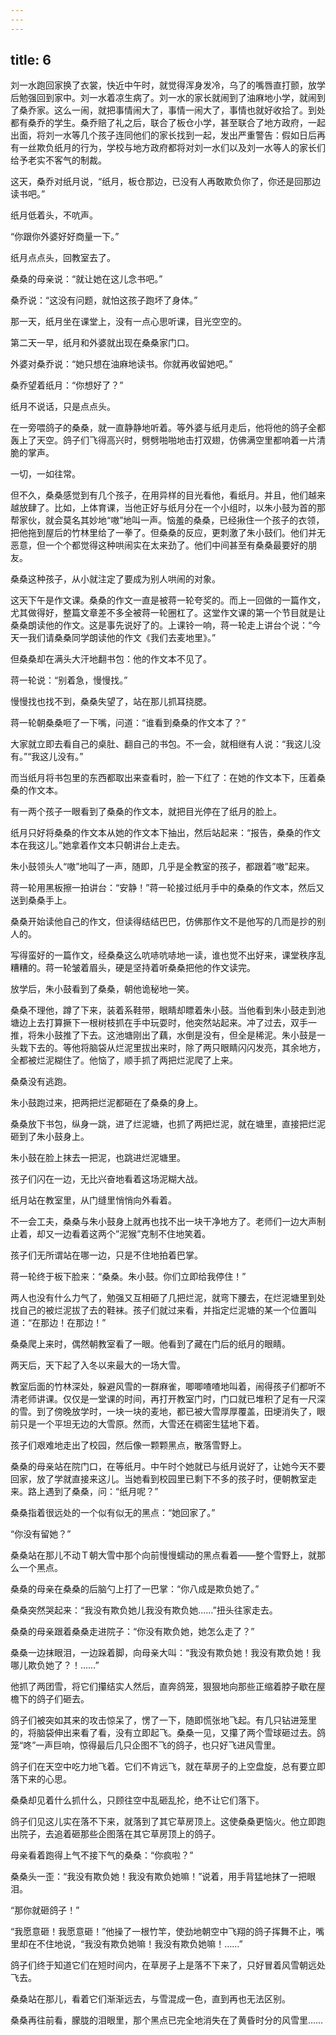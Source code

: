 ```yaml
---
---
---
```

title: 6
---



刘一水跑回家换了衣裳，快近中午时，就觉得浑身发冷，乌了的嘴唇直打颤，放学后勉强回到家中。刘一水着凉生病了。刘一水的家长就闹到了油麻地小学，就闹到了桑乔家。这么一闹，就把事情闹大了，事情一闹大了，事情也就好收拾了。到处都有桑乔的学生。桑乔赔了礼之后，联合了板仓小学，甚至联合了地方政府，一起出面，将刘一水等几个孩子连同他们的家长找到一起，发出严重警告：假如日后再有一丝欺负纸月的行为，学校与地方政府都将对刘一水们以及刘一水等人的家长们给予老实不客气的制裁。

这天，桑乔对纸月说，“纸月，板仓那边，已没有人再敢欺负你了，你还是回那边读书吧。”

纸月低着头，不吭声。

“你跟你外婆好好商量一下。”

纸月点点头，回教室去了。

桑桑的母亲说：“就让她在这儿念书吧。”

桑乔说：“这没有问题，就怕这孩子跑坏了身体。”

那一天，纸月坐在课堂上，没有一点心思听课，目光空空的。

第二天一早，纸月和外婆就出现在桑桑家门口。

外婆对桑乔说：“她只想在油麻地读书。你就再收留她吧。”

桑乔望着纸月：“你想好了？”

纸月不说话，只是点点头。

在一旁喂鸽子的桑桑，就一直静静地听着。等外婆与纸月走后，他将他的鸽子全都轰上了天空。鸽子们飞得高兴时，劈劈啪啪地击打双翅，仿佛满空里都响着一片清脆的掌声。

一切，一如往常。

但不久，桑桑感觉到有几个孩子，在用异样的目光看他，看纸月。并且，他们越来越放肆了。比如，上体育课，当他正好与纸月分在一个小组时，以朱小鼓为首的那帮家伙，就会莫名其妙地“嗷”地叫一声。恼羞的桑桑，已经揪住一个孩子的衣领，把他拖到屋后的竹林里给了一拳了。但桑桑的反应，更刺激了朱小鼓们。他们并无恶意，但一个个都觉得这种哄闹实在太来劲了。他们中间甚至有桑桑最要好的朋友。

桑桑这种孩子，从小就注定了要成为别人哄闹的对象。

这天下午是作文课。桑桑的作文一直是被蒋一轮夸奖的。而上一回做的一篇作文，尤其做得好，整篇文章差不多全被蒋一轮圈杠了。这堂作文课的第一个节目就是让桑桑朗读他的作文。这是事先说好了的。上课铃一响，蒋一轮走上讲台个说：“今天一我们请桑桑同学朗读他的作文《我们去麦地里》。”

但桑桑却在满头大汗地翻书包：他的作文本不见了。

蒋一轮说：“别着急，慢慢找。”

慢慢找也找不到，桑桑失望了，站在那儿抓耳挠腮。

蒋一轮朝桑桑咂了一下嘴，问道：“谁看到桑桑的作文本了？”

大家就立即去看自己的桌肚、翻自己的书包。不一会，就相继有人说：“我这儿没有。”“我这儿没有。”

而当纸月将书包里的东西都取出来查看时，脸一下红了：在她的作文本下，压着桑桑的作文本。

有一两个孩子一眼看到了桑桑的作文本，就把目光停在了纸月的脸上。

纸月只好将桑桑的作文本从她的作文本下抽出，然后站起来：“报告，桑桑的作文本在我这儿。”她拿着作文本只朝讲台上走去。

朱小鼓领头人“嗷”地叫了一声，随即，几乎是全教室的孩子，都跟着”嗷”起来。

蒋一轮用黑板擦一拍讲台：“安静！”蒋一轮接过纸月手中的桑桑的作文本，然后又送到桑桑手上。

桑桑开始读他自己的作文，但读得结结巴巴，仿佛那作文不是他写的几而是抄的别人的。

写得蛮好的一篇作文，经桑桑这么吭哧吭哧地一读，谁也觉不出好来，课堂秩序乱糟糟的。蒋一轮皱着眉头，硬是坚持着听桑桑把他的作文读完。

放学后，朱小鼓看到了桑桑，朝他诡秘地一笑。

桑桑不理他，蹲了下来，装着系鞋带，眼睛却瞟着朱小鼓。当他看到朱小鼓走到池塘边上去打算撅下一根树枝抓在手中玩耍时，他突然站起来。冲了过去，双手一推，将朱小鼓推了下去。这池塘刚出了藕，水倒是没有，但全是稀泥。朱小鼓是一头栽下去的。等他将脑袋从烂泥里拔出来时，除了两只眼睛闪闪发亮，其余地方，全都被烂泥糊住了。他恼了，顺手抓了两把烂泥爬了上来。

桑桑没有逃跑。

朱小鼓跑过来，把两把烂泥都砸在了桑桑的身上。

桑桑放下书包，纵身一跳，进了烂泥塘，也抓了两把烂泥，就在塘里，直接把烂泥砸到了朱小鼓身上。

朱小鼓在脸上抹去一把泥，也跳进烂泥塘里。

孩子们闪在一边，无比兴奋地看着这场泥糊大战。

纸月站在教室里，从门缝里悄悄向外看着。

不一会工夫，桑桑与朱小鼓身上就再也找不出一块干净地方了。老师们一边大声制止着，却又一边看着这两个”泥猴”克制不住地笑着。

孩子们无所谓站在哪一边，只是不住地拍着巴掌。

蒋一轮终于板下脸来：“桑桑。朱小鼓。你们立即给我停住！”

两人也没有什么力气了，勉强又互相砸了几把烂泥，就弯下腰去，在烂泥塘里到处找自己的被烂泥拔了去的鞋袜。孩子们就过来看，并指定烂泥塘的某一个位置叫道：“在那边！在那边！”

桑桑爬上来时，偶然朝教室看了一眼。他看到了藏在门后的纸月的眼睛。

两天后，天下起了入冬以来最大的一场大雪。

教室后面的竹林深处，躲避风雪的一群麻雀，唧唧喳喳地叫着，闹得孩子们都听不清老师讲课。仅仅是一堂课的时间，再打开教室门时，门口就已堆积了足有一尺深的雪。到了傍晚放学时，一块一块的麦地，都已被大雪厚厚覆盖，田埂消失了，眼前只是一个平坦无边的大雪原。然而，大雪还在稠密生猛地下着。

孩子们艰难地走出了校园，然后像一颗颗黑点，散落雪野上。

桑桑的母亲站在院门口，在等纸月。中午时个她就已与纸月说好了，让她今天不要回家，放了学就直接来这儿。当她看到校园里已剩下不多的孩子时，便朝教室走来。路上遇到了桑桑，问：“纸月呢？”

桑桑指着很远处的一个似有似无的黑点：“她回家了。”

“你没有留她？”

桑桑站在那儿不动Ｔ朝大雪中那个向前慢慢蠕动的黑点看着——整个雪野上，就那么一个黑点。

桑桑的母亲在桑桑的后脑勺上打了一巴掌：“你八成是欺负她了。”

桑桑突然哭起来：“我没有欺负她儿我没有欺负她……”扭头往家走去。

桑桑的母亲跟着桑桑走进院子：“你没有欺负她，她怎么走了？”

桑桑一边抹眼泪，一边跺着脚，向母亲大叫：“我没有欺负她！我没有欺负她！我哪儿欺负她了？！……”

他抓了两团雪，将它们攥结实人然后，直奔鸽笼，狠狠地向那些正缩着脖子歇在屋檐下的鸽子们砸去。

鸽子们被突如其来的攻击惊呆了，愣了一下，随即慌张地飞起。有几只钻进笼里的，将脑袋伸出来看了看，没有立即起飞。桑桑一见，又攥了两个雪球砸过去。鸽笼“咚”一声巨响，惊得最后几只企图不飞的鸽子，也只好飞进风雪里。

鸽子们在天空中吃力地飞着。它们不肯远飞，就在草房子的上空盘旋，总有要立即落下来的心思。

桑桑却见着什么抓什么，只顾往空中乱砸乱抡，绝不让它们落下。

鸽子们见这儿实在落不下来，就落到了其它草房顶上。这使桑桑更恼火。他立即跑出院子，去追着砸那些企图落在其它草房顶上的鸽子。

母亲看着跑得上气不接下气的桑桑：“你疯啦？”

桑桑头一歪：“我没有欺负她！我没有欺负她嘛！”说着，用手背猛地抹了一把眼泪。

“那你就砸鸽子！”

“我愿意砸！我愿意砸！”他操了一根竹竿，使劲地朝空中飞翔的鸽子挥舞不止，嘴里却在不住地说，“我没有欺负她嘛！我没有欺负她嘛！……”

鸽子们终于知道它们在短时间内，在草房子上是落不下来了，只好冒着风雪朝远处飞去。

桑桑站在那儿，看着它们渐渐远去，与雪混成一色，直到再也无法区别。

桑桑再往前看，朦胧的泪眼里，那个黑点已完全地消失在了黄昏时分的风雪里……